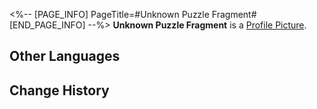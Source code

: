 <%-- [PAGE_INFO]
PageTitle=#Unknown Puzzle Fragment#
[END_PAGE_INFO] --%>
{{Item Infobox
|id          = 140400
|image       = Item Unknown Puzzle Fragment.png
|type        = Mission Item
|invCategory = Missions
|rarity      = 3
|effect      = 
|description = This fragment appears to have been a part of a certain Dream Jigsaw.<br />You can feel from it a mixture of confusion, fear, grief, and an almost imperceptible determination to face death head-on.
}}
'''Unknown Puzzle Fragment''' is a [[Profile Picture]].

==Other Languages==
{{Other Languages
|en   = Unknown Puzzle Fragment
|zhs  = 未知的筑梦碎片
|zht  = 未知的築夢碎片
|ja   = 未知のドリームメイクパズルのかけら
|ko   = 알 수 없는 꿈 건축 조각
|es   = Fragmento de un rompecabezas desconocido
|fr   = Pièce de puzzle inconnu
|ru   = Фрагмент загадочной мозаики
|th   = ชิ้นส่วนสร้างฝันที่ไม่รู้จัก
|vi   = Mảnh Ghép Xây Mộng Chưa Rõ
|de   = Unbekanntes Puzzleteil
|id   = Serpihan Mimpi yang Tidak Dikenal
|pt   = Fragmento de Enigma Desconhecido
}}

==Change History==
{{Change History|2.0}}